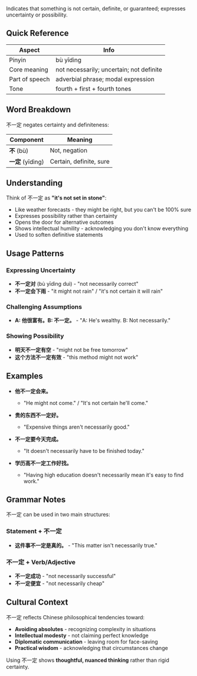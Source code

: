 Indicates that something is not certain, definite, or guaranteed; expresses uncertainty or
possibility.

## Quick Reference

| Aspect         | Info                                     |
| -------------- | ---------------------------------------- |
| Pinyin         | bù yīdìng                                |
| Core meaning   | not necessarily; uncertain; not definite |
| Part of speech | adverbial phrase; modal expression       |
| Tone           | fourth + first + fourth tones            |

## Word Breakdown

不一定 negates certainty and definiteness:

| Component         | Meaning                 |
| ----------------- | ----------------------- |
| **不** (bù)       | Not, negation           |
| **一定** (yīdìng) | Certain, definite, sure |

## Understanding

Think of 不一定 as **"it's not set in stone"**:

- Like weather forecasts - they might be right, but you can't be 100% sure
- Expresses possibility rather than certainty
- Opens the door for alternative outcomes
- Shows intellectual humility - acknowledging you don't know everything
- Used to soften definitive statements

## Usage Patterns

### **Expressing Uncertainty**

- **不一定对** (bù yīdìng duì) - "not necessarily correct"
- **不一定会下雨** - "it might not rain" / "it's not certain it will rain"

### **Challenging Assumptions**

- **A: 他很富有。B: 不一定。** - "A: He's wealthy. B: Not necessarily."

### **Showing Possibility**

- **明天不一定有空** - "might not be free tomorrow"
- **这个方法不一定有效** - "this method might not work"

## Examples

- **他不一定会来。**
  - "He might not come." / "It's not certain he'll come."

- **贵的东西不一定好。**
  - "Expensive things aren't necessarily good."

- **不一定要今天完成。**
  - "It doesn't necessarily have to be finished today."

- **学历高不一定工作好找。**
  - "Having high education doesn't necessarily mean it's easy to find work."

## Grammar Notes

不一定 can be used in two main structures:

### **Statement + 不一定**

- **这件事不一定是真的。** - "This matter isn't necessarily true."

### **不一定 + Verb/Adjective**

- **不一定成功** - "not necessarily successful"
- **不一定便宜** - "not necessarily cheap"

## Cultural Context

不一定 reflects Chinese philosophical tendencies toward:

- **Avoiding absolutes** - recognizing complexity in situations
- **Intellectual modesty** - not claiming perfect knowledge
- **Diplomatic communication** - leaving room for face-saving
- **Practical wisdom** - acknowledging that circumstances change

Using 不一定 shows **thoughtful, nuanced thinking** rather than rigid certainty.
